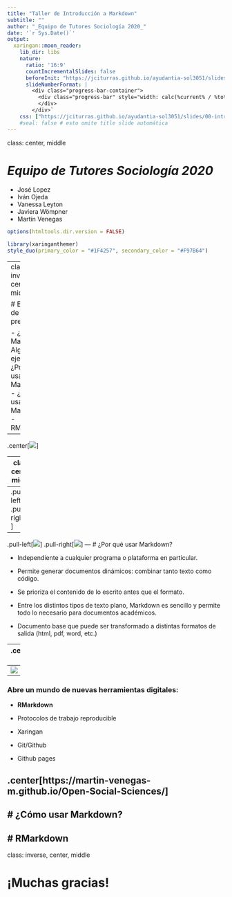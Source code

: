 ```yaml
---
title: "Taller de Introducción a Markdown"
subtitle: ""  
author: "_Equipo de Tutores Sociología 2020_"
date: '`r Sys.Date()`'
output:
  xaringan::moon_reader:
    lib_dir: libs
    nature:
      ratio: '16:9'
      countIncrementalSlides: false
      beforeInit: "https://jciturras.github.io/ayudantia-sol3051/slides/00-intro-r/macros.js"
      slideNumberFormat: |
        <div class="progress-bar-container">
          <div class="progress-bar" style="width: calc(%current% / %total% * 100%);">
          </div>
        </div>`
    css: ["https://jciturras.github.io/ayudantia-sol3051/slides/00-intro-r/xaringan-coes.css","https://cdnjs.cloudflare.com/ajax/libs/animate.css/3.7.0/animate.min.css"]
    #seal: false # esto omite title slide automática  
---
```

class: center, middle

# _Equipo de Tutores Sociología 2020_
- José Lopez
- Iván Ojeda
- Vanessa Leyton
- Javiera Wömpner
- Martín Venegas

```r
options(htmltools.dir.version = FALSE)
```

```r
library(xaringanthemer)
style_duo(primary_color = "#1F4257", secondary_color = "#F97B64")

```
---
class: inverse, center, middle

# Estructura de presentación

- ¿Qué es Markdown?: Algunos ejemplos
- ¿Por qué usar Markdown?
- ¿Cómo usar Markdown?
- RMarkdown
---

.center[<img src="input/images/md-logo.png">]

---
class: center, middle

# ¿Qué es Markdown?.md

Es un tipo de escritura digital en **texto plano**:

Forma de escribir que da formato al contenido en base a marcas de edición.
---
.pull-left[<img src="input/images/ejemplo01.png">]
.pull-right[<img src="input/images/ejemplo02.png">]
---
.pull-left[<img src="input/images/ejemplo03.png">]
.pull-right[<img src="input/images/ejemplo04.png">]
---
# ¿Por qué usar Markdown?

- Independiente a cualquier programa o plataforma en particular.

- Permite generar documentos dinámicos: combinar tanto texto como código.

- Se prioriza el contenido de lo escrito antes que el formato.

- Entre los distintos tipos de texto plano, Markdown es sencillo y permite todo lo necesario para documentos académicos.

- Documento base que puede ser transformado a distintas formatos de salida (html, pdf, word, etc.)

--
.center[<img src="input/images/oa.png">]
---
<img src="input/images/word.png">
---
### Abre un mundo de nuevas herramientas digitales:
- **RMarkdown**

- Protocolos de trabajo reproducible

- Xaringan

- Git/Github 

- Github pages

.center[https://martin-venegas-m.github.io/Open-Social-Sciences/]
---
# ¿Cómo usar Markdown?
---
# RMarkdown
---
class: inverse, center, middle

# ¡Muchas gracias!
